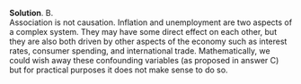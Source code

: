 
\color{blue}

**Solution**. B.\
Association is not causation. Inflation and unemployment are two aspects of a complex system. They may have some direct effect on each other, but they are also both driven by other aspects of the economy such as interest rates, consumer spending, and international trade. Mathematically, we could wish away these confounding variables (as proposed in answer C) but for practical purposes it does not make sense to do so.

\color{black}

